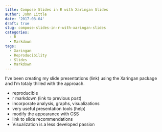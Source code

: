```yaml
---
title: Compose Slides in R with Xaringan Slides
author: John Little
date: '2017-08-04'
draft: true
slug: compose-slides-in-r-with-xaringan-slides
categories:
  - R
  - Markdown
tags:
  - Xaringan
  - Reproducibility
  - Slides
  - Markdown
---
```


I've been creating my slide presentations (link) using the Xaringan package and I'm totaly thilled with the approach.

- reproducible
- r markdown (link to previous post)
- incorporate analysis, graphs, visualizations
- very useful presentation tools (help)
- modify the appearance with CSS
- link to slide recommendations
- Visualization is a less developed passion



